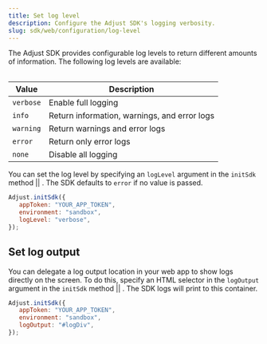 ```yaml
---
title: Set log level
description: Configure the Adjust SDK's logging verbosity.
slug: sdk/web/configuration/log-level
---
```



The Adjust SDK provides configurable log levels to return different amounts of information. The following log levels are available:

<Table height="full-height">

| Value     | Description                                  |
| --------- | -------------------------------------------- |
| `verbose` | Enable full logging                          |
| `info`    | Return information, warnings, and error logs |
| `warning` | Return warnings and error logs               |
| `error`   | Return only error logs                       |
| `none`    | Disable all logging                          |

</Table>

You can set the log level by specifying an `logLevel` argument in the <Tooltip>`initSdk` method || <InitSdk /></Tooltip>. The SDK defaults to `error` if no value is passed.

```js {4}
Adjust.initSdk({
   appToken: "YOUR_APP_TOKEN",
   environment: "sandbox",
   logLevel: "verbose",
});
```

## Set log output

You can delegate a log output location in your web app to show logs directly on the screen. To do this, specify an HTML selector in the `logOutput` argument in the <Tooltip>`initSdk` method || <InitSdk /></Tooltip>. The SDK logs will print to this container.

```js {4}
Adjust.initSdk({
   appToken: "YOUR_APP_TOKEN",
   environment: "sandbox",
   logOutput: "#logDiv",
});
```
